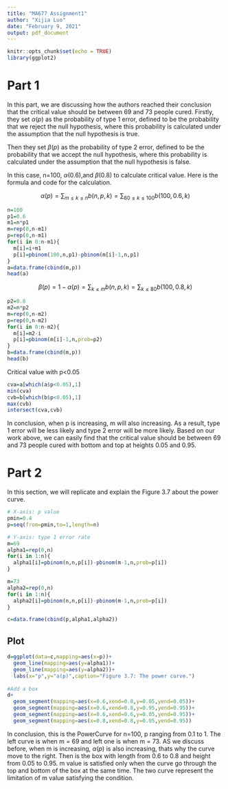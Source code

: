 ---
title: "MA677 Assignment1"
author: "Xijia Luo"
date: "February 9, 2021"
output: pdf_document
---

```{r setup, include=FALSE}
knitr::opts_chunk$set(echo = TRUE)
library(ggplot2)
```

# Part 1
In this part, we are discussing how the authors reached their conclusion that the critical value should be between 69 and 73 people cured. Firstly, they set $\alpha(p)$ as the probability of type 1 error, defined to be the probability that we reject the null hypothesis, where this probability is calculated under the assumption that the null hypothesis is true. 

Then they set $\beta(p)$ as the probability of type 2 error, defined to be the probability that we accept the null hypothesis, where this probability is calculated under the assumption that the null hypothesis is false.

In this case, n=100, $\alpha(0.6)$,and $\beta(0.8)$ to calculate critical value. Here is the formula and code for the calculation.

$$\alpha(p)=\sum_{m\le{k}\le{n}}b(n,p,k)=\sum_{60\le{k}\le{100}}b(100,0.6,k)$$

```{r,warning=FALSE}
n=100
p1=0.6
m1=n*p1
m=rep(0,n-m1)
p=rep(0,n-m1)
for(i in 0:n-m1){
  m[i]=i+m1
  p[i]=pbinom(100,n,p1)-pbinom(m[i]-1,n,p1)
}
a=data.frame(cbind(m,p))
head(a)
```

 $$\beta(p)=1-\alpha(p)=\sum_{k\le{m}}b(n,p,k)=\sum_{k\le{80}}b(100,0.8,k)$$
 
```{r}
p2=0.8
m2=n*p2
m=rep(0,n-m2)
p=rep(0,n-m2)
for(i in 0:n-m2){
  m[i]=m2-i
  p[i]=pbinom(m[i]-1,n,prob=p2)
}
b=data.frame(cbind(m,p))
head(b)
```

Critical value with p<0.05

```{r}
cva=a[which(a$p<0.05),1]
min(cva)
cvb=b[which(b$p<0.05),1]
max(cvb)
intersect(cva,cvb)
```

In conclusion, when p is increasing, m will also increasing. As a result, type 1 error will be less likely and type 2 error will be more likely. Based on our work above, we can easily find that the critical value should be between 69 and 73 people cured with bottom and top at heights 0.05 and 0.95.

# Part 2

In this section, we will replicate and explain the Figure 3.7 about the power curve. 

```{r,warning=FALSE}
# X-axis: p value
pmin=0.4
p=seq(from=pmin,to=1,length=n)

# Y-axis: type 1 error rate
m=69
alpha1=rep(0,n)
for(i in 1:n){
  alpha1[i]=pbinom(n,n,p[i])-pbinom(m-1,n,prob=p[i])
}

m=73
alpha2=rep(0,n)
for(i in 1:n){
  alpha2[i]=pbinom(n,n,p[i])-pbinom(m-1,n,prob=p[i])
}

c=data.frame(cbind(p,alpha1,alpha2))
```

## Plot

```{r}
d=ggplot(data=c,mapping=aes(x=p))+
  geom_line(mapping=aes(y=alpha1))+
  geom_line(mapping=aes(y=alpha2))+
  labs(x="p",y="a(p)",caption="Figure 3.7: The power curve.")
  
#Add a box
d+
  geom_segment(mapping=aes(x=0.6,xend=0.8,y=0.05,yend=0.05))+
  geom_segment(mapping=aes(x=0.6,xend=0.8,y=0.95,yend=0.95))+
  geom_segment(mapping=aes(x=0.6,xend=0.6,y=0.05,yend=0.95))+
  geom_segment(mapping=aes(x=0.8,xend=0.8,y=0.05,yend=0.95))
```

In conclusion, this is the PowerCurve for n=100, p ranging from 0.1 to 1. The left curve is when m = 69 and left one is when m = 73. AS we discuss before, when m is increasing, $\alpha(p)$ is also increasing, thats why the curve move to the right. Then is the box with length from 0.6 to 0.8 and height from 0.05 to 0.95. m value is satisfied only when the curve go through the top and bottom of the box at the same time. The two curve represent the limitation of m value satisfying the condition.